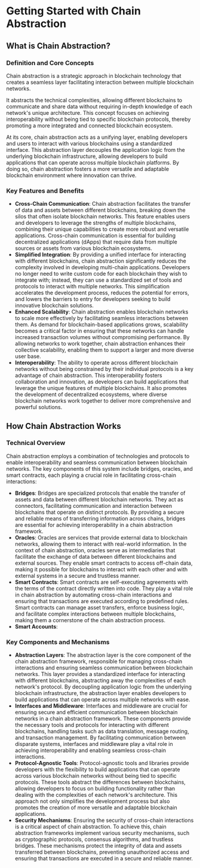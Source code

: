 
# Getting Started with Chain Abstraction

## What is Chain Abstraction?

### Definition and Core Concepts
Chain abstraction is a strategic approach in blockchain technology that creates a seamless layer facilitating interaction between multiple blockchain networks. 

It abstracts the technical complexities, allowing different blockchains to communicate and share data without requiring in-depth knowledge of each network's unique architecture. This concept focuses on achieving interoperability without being tied to specific blockchain protocols, thereby promoting a more integrated and connected blockchain ecosystem.

At its core, chain abstraction acts as a unifying layer, enabling developers and users to interact with various blockchains using a standardized interface. This abstraction layer decouples the application logic from the underlying blockchain infrastructure, allowing developers to build applications that can operate across multiple blockchain platforms. By doing so, chain abstraction fosters a more versatile and adaptable blockchain environment where innovation can thrive.

### Key Features and Benefits
- **Cross-Chain Communication**: 
Chain abstraction facilitates the transfer of data and assets between different blockchains, breaking down the silos that often isolate blockchain networks. This feature enables users and developers to leverage the strengths of multiple blockchains, combining their unique capabilities to create more robust and versatile applications. Cross-chain communication is essential for building decentralized applications (dApps) that require data from multiple sources or assets from various blockchain ecosystems.
- **Simplified Integration**: By providing a unified interface for interacting with different blockchains, chain abstraction significantly reduces the complexity involved in developing multi-chain applications. Developers no longer need to write custom code for each blockchain they wish to integrate with; instead, they can use a standardized set of tools and protocols to interact with multiple networks. This simplification accelerates the development process, reduces the potential for errors, and lowers the barriers to entry for developers seeking to build innovative blockchain solutions.
- **Enhanced Scalability**: Chain abstraction enables blockchain networks to scale more effectively by facilitating seamless interactions between them. As demand for blockchain-based applications grows, scalability becomes a critical factor in ensuring that these networks can handle increased transaction volumes without compromising performance. By allowing networks to work together, chain abstraction enhances their collective scalability, enabling them to support a larger and more diverse user base.
- **Interoperability**: The ability to operate across different blockchain networks without being constrained by their individual protocols is a key advantage of chain abstraction. This interoperability fosters collaboration and innovation, as developers can build applications that leverage the unique features of multiple blockchains. It also promotes the development of decentralized ecosystems, where diverse blockchain networks work together to deliver more comprehensive and powerful solutions.

## How Chain Abstraction Works

### Technical Overview
Chain abstraction employs a combination of technologies and protocols to enable interoperability and seamless communication between blockchain networks. The key components of this system include bridges, oracles, and smart contracts, each playing a crucial role in facilitating cross-chain interactions:
- **Bridges**: Bridges are specialized protocols that enable the transfer of assets and data between different blockchain networks. They act as connectors, facilitating communication and interaction between blockchains that operate on distinct protocols. By providing a secure and reliable means of transferring information across chains, bridges are essential for achieving interoperability in a chain abstraction framework.
- **Oracles**: Oracles are services that provide external data to blockchain networks, allowing them to interact with real-world information. In the context of chain abstraction, oracles serve as intermediaries that facilitate the exchange of data between different blockchains and external sources. They enable smart contracts to access off-chain data, making it possible for blockchains to interact with each other and with external systems in a secure and trustless manner.
- **Smart Contracts**: Smart contracts are self-executing agreements with the terms of the contract directly written into code. They play a vital role in chain abstraction by automating cross-chain interactions and ensuring that transactions are executed according to predefined rules. Smart contracts can manage asset transfers, enforce business logic, and facilitate complex interactions between multiple blockchains, making them a cornerstone of the chain abstraction process.
- **Smart Accounts**:

### Key Components and Mechanisms
- **Abstraction Layers**: The abstraction layer is the core component of the chain abstraction framework, responsible for managing cross-chain interactions and ensuring seamless communication between blockchain networks. This layer provides a standardized interface for interacting with different blockchains, abstracting away the complexities of each network's protocol. By decoupling application logic from the underlying blockchain infrastructure, the abstraction layer enables developers to build applications that can operate across multiple networks with ease.
- **Interfaces and Middleware**: Interfaces and middleware are crucial for ensuring secure and efficient communication between blockchain networks in a chain abstraction framework. These components provide the necessary tools and protocols for interacting with different blockchains, handling tasks such as data translation, message routing, and transaction management. By facilitating communication between disparate systems, interfaces and middleware play a vital role in achieving interoperability and enabling seamless cross-chain interactions.
- **Protocol-Agnostic Tools**: Protocol-agnostic tools and libraries provide developers with the flexibility to build applications that can operate across various blockchain networks without being tied to specific protocols. These tools abstract the differences between blockchains, allowing developers to focus on building functionality rather than dealing with the complexities of each network's architecture. This approach not only simplifies the development process but also promotes the creation of more versatile and adaptable blockchain applications.
- **Security Mechanisms**: Ensuring the security of cross-chain interactions is a critical aspect of chain abstraction. To achieve this, chain abstraction frameworks implement various security mechanisms, such as cryptographic protocols, consensus algorithms, and trustless bridges. These mechanisms protect the integrity of data and assets transferred between blockchains, preventing unauthorized access and ensuring that transactions are executed in a secure and reliable manner.